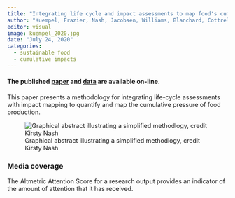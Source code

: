 ```yaml
---
title: "Integrating life cycle and impact assessments to map food's cumulative environmental footprint"
author: "Kuempel, Frazier, Nash, Jacobsen, Williams, Blanchard, Cottrell, McIntyre, Moran, Bouwman, Forhelich, Gephart, Metian, Tobben, Halpern"
editor: visual
image: kuempel_2020.jpg
date: "July 24, 2020"
categories:
  - sustainable food
  - cumulative impacts
---
```


#### The published [paper](https://www.sciencedirect.com/science/article/pii/S2590332220303031) and [data](https://knb.ecoinformatics.org/view/doi:10.5063/F1PZ575B) are available on-line.

This paper presents a methodology for integrating life-cycle assessments with impact mapping to quantify and map the cumulative pressure of food production.

![Graphical abstract illustrating a simplified methodlogy, credit Kirsty Nash](kuempel_2020.jpg)

### Media coverage

The Altmetric Attention Score for a research output provides an indicator of the amount of attention that it has received.

```{=html}
<script type="text/javascript" src="https://d1bxh8uas1mnw7.cloudfront.net/assets/embed.js"></script>
```
::: {.altmetric-embed data-badge-type="medium-donut" data-badge-details="right" data-doi="10.1016/j.oneear.2020.06.014"}
:::
